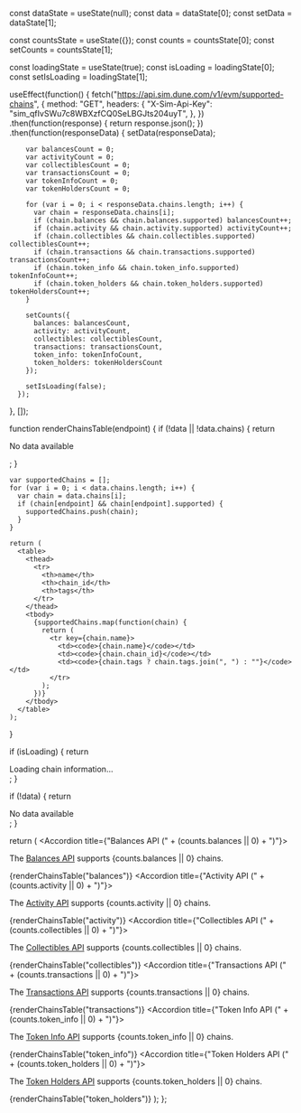   const dataState = useState(null);
  const data = dataState[0];
  const setData = dataState[1];
  
  const countsState = useState({});
  const counts = countsState[0];
  const setCounts = countsState[1];
  
  const loadingState = useState(true);
  const isLoading = loadingState[0];
  const setIsLoading = loadingState[1];

  useEffect(function() {
    fetch("https://api.sim.dune.com/v1/evm/supported-chains", {
      method: "GET",
      headers: {
        "X-Sim-Api-Key": "sim_qfIvSWu7c8WBXzfCQ0SeLBGJts204uyT",
      },
    })
      .then(function(response) {
        return response.json();
      })
      .then(function(responseData) {
        setData(responseData);
        
        var balancesCount = 0;
        var activityCount = 0;
        var collectiblesCount = 0;
        var transactionsCount = 0;
        var tokenInfoCount = 0;
        var tokenHoldersCount = 0;

        for (var i = 0; i < responseData.chains.length; i++) {
          var chain = responseData.chains[i];
          if (chain.balances && chain.balances.supported) balancesCount++;
          if (chain.activity && chain.activity.supported) activityCount++;
          if (chain.collectibles && chain.collectibles.supported) collectiblesCount++;
          if (chain.transactions && chain.transactions.supported) transactionsCount++;
          if (chain.token_info && chain.token_info.supported) tokenInfoCount++;
          if (chain.token_holders && chain.token_holders.supported) tokenHoldersCount++;
        }
        
        setCounts({
          balances: balancesCount,
          activity: activityCount,
          collectibles: collectiblesCount,
          transactions: transactionsCount,
          token_info: tokenInfoCount,
          token_holders: tokenHoldersCount
        });
        
        setIsLoading(false);
      });
  }, []);

  function renderChainsTable(endpoint) {
    if (!data || !data.chains) {
      return <p>No data available</p>;
    }

    var supportedChains = [];
    for (var i = 0; i < data.chains.length; i++) {
      var chain = data.chains[i];
      if (chain[endpoint] && chain[endpoint].supported) {
        supportedChains.push(chain);
      }
    }

    return (
      <table>
        <thead>
          <tr>
            <th>name</th>
            <th>chain_id</th>
            <th>tags</th>
          </tr>
        </thead>
        <tbody>
          {supportedChains.map(function(chain) {
            return (
              <tr key={chain.name}>
                <td><code>{chain.name}</code></td>
                <td><code>{chain.chain_id}</code></td>
                <td><code>{chain.tags ? chain.tags.join(", ") : ""}</code></td>
              </tr>
            );
          })}
        </tbody>
      </table>
    );
  }
  
  if (isLoading) {
    return <div>Loading chain information...</div>;
  }
  
  if (!data) {
    return <div>No data available</div>;
  }

  return (
    <AccordionGroup>
      <Accordion title={"Balances API (" + (counts.balances || 0) + ")"}>
        <p>The <a href="/evm/balances">Balances API</a> supports {counts.balances || 0} chains.</p>
        {renderChainsTable("balances")}
      </Accordion>
      <Accordion title={"Activity API (" + (counts.activity || 0) + ")"}>
        <p>The <a href="/evm/activity">Activity API</a> supports {counts.activity || 0} chains.</p>
        {renderChainsTable("activity")}
      </Accordion>
      <Accordion title={"Collectibles API (" + (counts.collectibles || 0) + ")"}>
        <p>The <a href="/evm/collectibles">Collectibles API</a> supports {counts.collectibles || 0} chains.</p>
        {renderChainsTable("collectibles")}
      </Accordion>
      <Accordion title={"Transactions API (" + (counts.transactions || 0) + ")"}>
        <p>The <a href="/evm/transactions">Transactions API</a> supports {counts.transactions || 0} chains.</p>
        {renderChainsTable("transactions")}
      </Accordion>
      <Accordion title={"Token Info API (" + (counts.token_info || 0) + ")"}>
        <p>The <a href="/evm/token-info">Token Info API</a> supports {counts.token_info || 0} chains.</p>
        {renderChainsTable("token_info")}
      </Accordion>
      <Accordion title={"Token Holders API (" + (counts.token_holders || 0) + ")"}>
        <p>The <a href="/evm/token-holders">Token Holders API</a> supports {counts.token_holders || 0} chains.</p>
        {renderChainsTable("token_holders")}
      </Accordion>
    </AccordionGroup>
  );
};